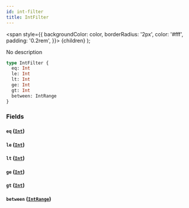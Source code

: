 ```yaml
---
id: int-filter
title: IntFilter
---
```


<span
style={{
      backgroundColor: color,
      borderRadius: '2px',
      color: '#fff',
      padding: '0.2rem',
    }}>
{children}
</span>
);

No description

```graphql
type IntFilter {
  eq: Int
  le: Int
  lt: Int
  ge: Int
  gt: Int
  between: IntRange
}
```

### Fields

#### `eq` ([`Int`](/docs/schema/scalars/int))

#### `le` ([`Int`](/docs/schema/scalars/int))

#### `lt` ([`Int`](/docs/schema/scalars/int))

#### `ge` ([`Int`](/docs/schema/scalars/int))

#### `gt` ([`Int`](/docs/schema/scalars/int))

#### `between` ([`IntRange`](/docs/schema/inputs/int-range))
